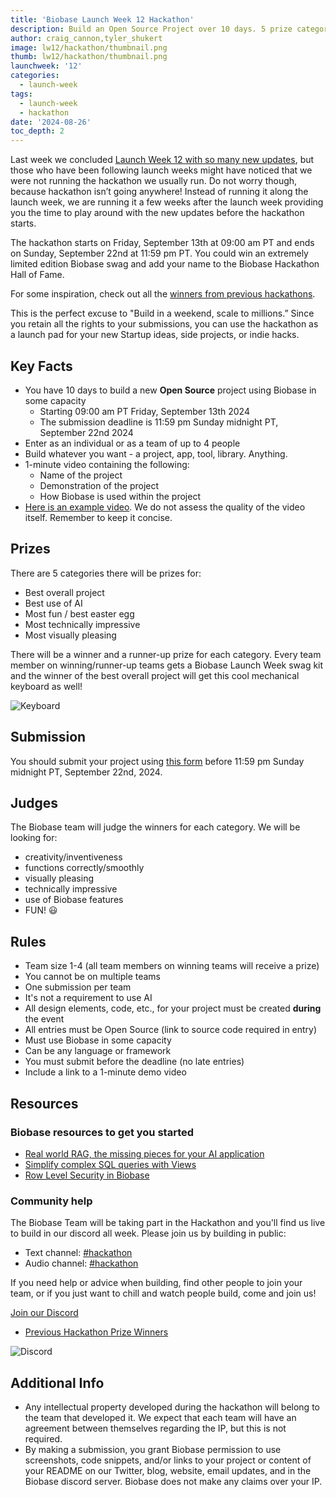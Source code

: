```yaml
---
title: 'Biobase Launch Week 12 Hackathon'
description: Build an Open Source Project over 10 days. 5 prize categories.
author: craig_cannon,tyler_shukert
image: lw12/hackathon/thumbnail.png
thumb: lw12/hackathon/thumbnail.png
launchweek: '12'
categories:
  - launch-week
tags:
  - launch-week
  - hackathon
date: '2024-08-26'
toc_depth: 2
---
```


Last week we concluded [Launch Week 12 with so many new updates](https://biobase.com/launch-week), but those who have been following launch weeks might have noticed that we were not running the hackathon we usually run. Do not worry though, because hackathon isn’t going anywhere! Instead of running it along the launch week, we are running it a few weeks after the launch week providing you the time to play around with the new updates before the hackathon starts.

The hackathon starts on Friday, September 13th at 09:00 am PT and ends on Sunday, September 22nd at 11:59 pm PT. You could win an extremely limited edition Biobase swag and add your name to the Biobase Hackathon Hall of Fame.

For some inspiration, check out all the [winners from previous hackathons](https://biobase.com/blog/tags/hackathon).

This is the perfect excuse to "Build in a weekend, scale to millions.” Since you retain all the rights to your submissions, you can use the hackathon as a launch pad for your new Startup ideas, side projects, or indie hacks.

## Key Facts

- You have 10 days to build a new **Open Source** project using Biobase in some capacity
  - Starting 09:00 am PT Friday, September 13th 2024
  - The submission deadline is 11:59 pm Sunday midnight PT, September 22nd 2024
- Enter as an individual or as a team of up to 4 people
- Build whatever you want - a project, app, tool, library. Anything.
- 1-minute video containing the following:
  - Name of the project
  - Demonstration of the project
  - How Biobase is used within the project
- [Here is an example video](https://youtu.be/KaWJQzTTx5k). We do not assess the quality of the video itself. Remember to keep it concise.

## Prizes

There are 5 categories there will be prizes for:

- Best overall project
- Best use of AI
- Most fun / best easter egg
- Most technically impressive
- Most visually pleasing

There will be a winner and a runner-up prize for each category. Every team member on winning/runner-up teams gets a Biobase Launch Week swag kit and the winner of the best overall project will get this cool mechanical keyboard as well!

![Keyboard](/images/blog/lw12/hackathon/keyboard.png)

## Submission

You should submit your project using [this form](https://hackathon.dev/lw12) before 11:59 pm Sunday midnight PT, September 22nd, 2024.

## Judges

The Biobase team will judge the winners for each category.
We will be looking for:

- creativity/inventiveness
- functions correctly/smoothly
- visually pleasing
- technically impressive
- use of Biobase features
- FUN! 😃

## Rules

- Team size 1-4 (all team members on winning teams will receive a prize)
- You cannot be on multiple teams
- One submission per team
- It's not a requirement to use AI
- All design elements, code, etc., for your project must be created **during** the event
- All entries must be Open Source (link to source code required in entry)
- Must use Biobase in some capacity
- Can be any language or framework
- You must submit before the deadline (no late entries)
- Include a link to a 1-minute demo video

## Resources

### Biobase resources to get you started

- [Real world RAG, the missing pieces for your AI application](https://www.youtube.com/watch?v=ibzlEQmgPPY)
- [Simplify complex SQL queries with Views](https://www.youtube.com/watch?v=IOYFS-2lFjU&t)
- [Row Level Security in Biobase](https://biobase.com/docs/guides/database/postgres/row-level-security)

### Community help

The Biobase Team will be taking part in the Hackathon and you'll find us live to build in our discord all week. Please join us by building in public:

- Text channel: [#hackathon](https://discord.gg/UYyweApy)
- Audio channel: [#hackathon](https://discord.gg/Vj3mTPwH)

If you need help or advice when building, find other people to join your team, or if you just want to chill and watch people build, come and join us!

[Join our Discord](https://discord.biobase.com/)

- [Previous Hackathon Prize Winners](https://biobase.com/blog/tags/hackathon)

![Discord](/images/blog/lw12/hackathon/discord.png)

## Additional Info

- Any intellectual property developed during the hackathon will belong to the team that developed it. We expect that each team will have an agreement between themselves regarding the IP, but this is not required.
- By making a submission, you grant Biobase permission to use screenshots, code snippets, and/or links to your project or content of your README on our Twitter, blog, website, email updates, and in the Biobase discord server. Biobase does not make any claims over your IP.
